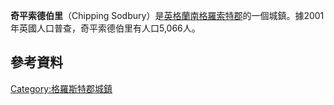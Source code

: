 {{infobox UK place
 | country = 英格蘭
 | official_name = Chipping Sodbury
 | population = 5,045
 | population_ref = (2011)<ref>{{cite web|url=https://neighbourhood.statistics.gov.uk/dissemination/LeadKeyFigures.do?a=7&b=11128619&c=BS37+6RS&d=16&e=62&g=6390235&i=1001x1003x1032x1004&o=362&m=0&r=0&s=1426766514669&enc=1|title=Civil Parish population 2011.Retrieved 19 March 2015|deadurl=yes|archiveurl=https://web.archive.org/web/20150402171938/https://neighbourhood.statistics.gov.uk/dissemination/LeadKeyFigures.do?a=7&b=11128619&c=BS37+6RS&d=16&e=62&g=6390235&i=1001x1003x1032x1004&o=362&m=0&r=0&s=1426766514669&enc=1|archivedate=2015年4月2日|access-date=2016年3月8日}}</ref>
 | latitude = 51.538
 | longitude = -2.394
|civil_parish = Sodbury
 | lieutenancy_england = [[格洛斯特郡|格洛斯特郡]]
 | region = 西南英格蘭
 | post_town = BRISTOL
 | postcode_district = BS37
 | postcode_area = BS
 | dial_code = 01454
 | os_grid_reference = ST726822
 |static_image = [[image:chipping.sodbury.street.arp.750pix.jpg|250px]]
 |static_image_caption = 
}}
'''奇平索德伯里'''（Chipping Sodbury）是[[英格蘭|英格蘭]][[南格羅索特郡|南格羅索特郡]]的一個城鎮。據2001年英國人口普查，奇平索德伯里有人口5,066人。
== 參考資料 ==
{{reflist}}

[[Category:格羅斯特郡城鎮|Category:格羅斯特郡城鎮]]